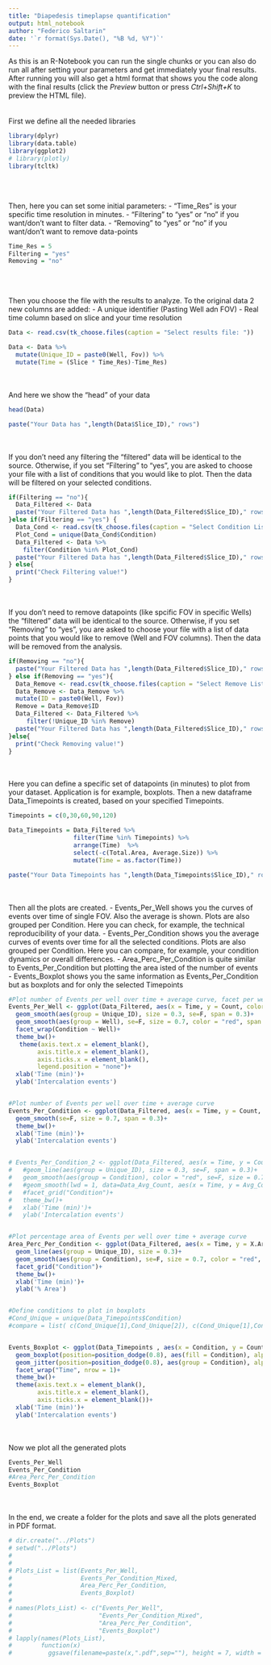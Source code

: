 ```yaml
---
title: "Diapedesis timeplapse quantification"
output: html_notebook
author: "Federico Saltarin"
date: '`r format(Sys.Date(), "%B %d, %Y")`'
---
```

As this is an R-Notebook you can run the single chunks or you can also do run all after setting your parameters and get immediately your final results. After running you will also get a html format that shows you the code along with the final results (click the *Preview* button or press *Ctrl+Shift+K* to preview the HTML file).
<br> 
<br>
<br>
First we define all the needed libraries
```r
library(dplyr)
library(data.table)
library(ggplot2)
# library(plotly)
library(tcltk)
```
<br>
<br>

Then, here you can set some initial parameters:
- "Time_Res" is your specific time resolution in minutes.
- "Filtering" to "yes" or "no" if you want/don't want to filter data.
- "Removing" to "yes" or "no" if you want/don't want to remove data-points

```r
Time_Res = 5  
Filtering = "yes" 
Removing = "no"  
```
<br>
<br>

Then you choose the file with the results to analyze. 
To the original data 2 new columns are added:
- A unique identifier (Pasting Well adn FOV)
- Real time column based on slice and your time resolution 

```r
Data <- read.csv(tk_choose.files(caption = "Select results file: "))

Data <- Data %>% 
  mutate(Unique_ID = paste0(Well, Fov)) %>% 
  mutate(Time = (Slice * Time_Res)-Time_Res)
```
<br>
<br>
And here we show the "head" of your data

```r
head(Data)
```
```r
paste("Your Data has ",length(Data$Slice_ID)," rows")
```
<br>
<br>
If you don't need any filtering the "filtered" data will be identical to the source.
Otherwise, if you set "Filtering" to "yes", you are asked to choose your file with a list of conditions that you would like to plot. Then the data will be filtered on your selected conditions.

```r
if(Filtering == "no"){
  Data_Filtered <- Data
  paste("Your Filtered Data has ",length(Data_Filtered$Slice_ID)," rows")
}else if(Filtering == "yes") {
  Data_Cond <- read.csv(tk_choose.files(caption = "Select Condition List file: "))
  Plot_Cond = unique(Data_Cond$Condition)
  Data_Filtered <- Data %>%
    filter(Condition %in% Plot_Cond)
  paste("Your Filtered Data has ",length(Data_Filtered$Slice_ID)," rows")
} else{
  print("Check Filtering value!")
}
```
<br>
<br>
If you don't need to remove datapoints (like spcific FOV in specific Wells) the "filtered" data will be identical to the source.
Otherwise, if you set "Removing" to "yes", you are asked to choose your file with a list of data points that you would like to remove (Well and FOV columns). Then the data will be removed from the analysis.

```r
if(Removing == "no"){
  paste("Your Filtered Data has ",length(Data_Filtered$Slice_ID)," rows")
} else if(Removing == "yes"){
  Data_Remove <- read.csv(tk_choose.files(caption = "Select Remove List file: "))
  Data_Remove <- Data_Remove %>%
  mutate(ID = paste0(Well, Fov))
  Remove = Data_Remove$ID
  Data_Filtered <- Data_Filtered %>%
     filter(!Unique_ID %in% Remove)
  paste("Your Filtered Data has ",length(Data_Filtered$Slice_ID)," rows")
}else{
  print("Check Removing value!")
}
```
<br>
<br>
Here you can define a specific set of datapoints (in minutes) to plot from your dataset. Application is for example, boxplots.
Then a new dataframe Data_Timepoints is created, based on your specified Timepoints. 

```r
Timepoints = c(0,30,60,90,120)

Data_Timepoints = Data_Filtered %>% 
                  filter(Time %in% Timepoints) %>% 
                  arrange(Time)  %>% 
                  select(-c(Total.Area, Average.Size)) %>% 
                  mutate(Time = as.factor(Time))

paste("Your Data Timepoints has ",length(Data_Timepoints$Slice_ID)," rows")
```
<br>
<br>
Then all the plots are created.
- Events_Per_Well shows you the curves of events over time of single FOV. Also the average is shown. Plots are also grouped per Condition. Here you can check, for example, the technical reproducibility of your data.
- Events_Per_Condition shows you the average curves of events over time for all the selected conditions. Plots are also grouped per Condition. Here you can compare, for example, your condition dynamics or overall differences.
- Area_Perc_Per_Condition is quite similar to Events_Per_Condition but plotting the area isted of the number of events
- Events_Boxplot shows you the same information as Events_Per_Condition but as boxplots and for only the selected Timepoints

```r

#Plot number of Events per well over time + average curve, facet per well
Events_Per_Well <- ggplot(Data_Filtered, aes(x = Time, y = Count, color = Unique_ID))+ 
  geom_smooth(aes(group = Unique_ID), size = 0.3, se=F, span = 0.3)+
  geom_smooth(aes(group = Well), se=F, size = 0.7, color = "red", span = 0.3)+
  facet_wrap(Condition ~ Well)+
  theme_bw()+
   theme(axis.text.x = element_blank(),
        axis.title.x = element_blank(),
        axis.ticks.x = element_blank(),
        legend.position = "none")+
  xlab('Time (min)')+
  ylab('Intercalation events')


#Plot number of Events per well over time + average curve
Events_Per_Condition <- ggplot(Data_Filtered, aes(x = Time, y = Count, color = Condition))+ 
  geom_smooth(se=F, size = 0.7, span = 0.3)+
  theme_bw()+
  xlab('Time (min)')+
  ylab('Intercalation events')


# Events_Per_Condition_2 <- ggplot(Data_Filtered, aes(x = Time, y = Count))+ 
#   #geom_line(aes(group = Unique_ID), size = 0.3, se=F, span = 0.3)+
#   geom_smooth(aes(group = Condition), color = "red", se=F, size = 0.7, span = 0.3)+
#   #geom_smooth(lwd = 1, data=Data_Avg_Count, aes(x = Time, y = Avg_Count), color = 'red', size = 2)+
#   #facet_grid("Condition")+ 
#   theme_bw()+
#   xlab('Time (min)')+
#   ylab('Intercalation events')


#Plot percentage area of Events per well over time + average curve
Area_Perc_Per_Condition <- ggplot(Data_Filtered, aes(x = Time, y = X.Area, color = Well))+ 
  geom_line(aes(group = Unique_ID), size = 0.3)+
  geom_smooth(aes(group = Condition), se=F, size = 0.7, color = "red", span = 0.3)+
  facet_grid("Condition")+
  theme_bw()+
  xlab('Time (min)')+
  ylab('% Area')


#Define conditions to plot in boxplots
#Cond_Unique = unique(Data_Timepoints$Condition)
#compare = list( c(Cond_Unique[1],Cond_Unique[2]), c(Cond_Unique[1],Cond_Unique[3]),  c(Cond_Unique[2],Cond_Unique[4]),  c(Cond_Unique[3],Cond_Unique[4]) )


Events_Boxplot <- ggplot(Data_Timepoints , aes(x = Condition, y = Count)) +
  geom_boxplot(position=position_dodge(0.8), aes(fill = Condition), alpha=0.7,notch=F) +
  geom_jitter(position=position_dodge(0.8), aes(group = Condition), alpha=0.6)+
  facet_wrap("Time", nrow = 1)+
  theme_bw()+
  theme(axis.text.x = element_blank(),
        axis.title.x = element_blank(),
        axis.ticks.x = element_blank())+
  xlab('Time (min)')+
  ylab('Intercalation events')


```
<br>
<br>
Now we plot all the generated plots

```r
Events_Per_Well
Events_Per_Condition
#Area_Perc_Per_Condition
Events_Boxplot
```
<br>
<br>
In the end, we create a folder for the plots and save all the plots generated in PDF format.

```r

# dir.create("../Plots")
# setwd("../Plots")
# 
# 
# Plots_List = list(Events_Per_Well,
#                   Events_Per_Condition_Mixed,
#                   Area_Perc_Per_Condition,
#                   Events_Boxplot)
# 
# names(Plots_List) <- c("Events_Per_Well",
#                        "Events_Per_Condition_Mixed",
#                        "Area_Perc_Per_Condition",
#                        "Events_Boxplot")
# lapply(names(Plots_List),
#        function(x)
#          ggsave(filename=paste(x,".pdf",sep=""), height = 7, width = 15, plot=Plots_List[[x]]))
```



